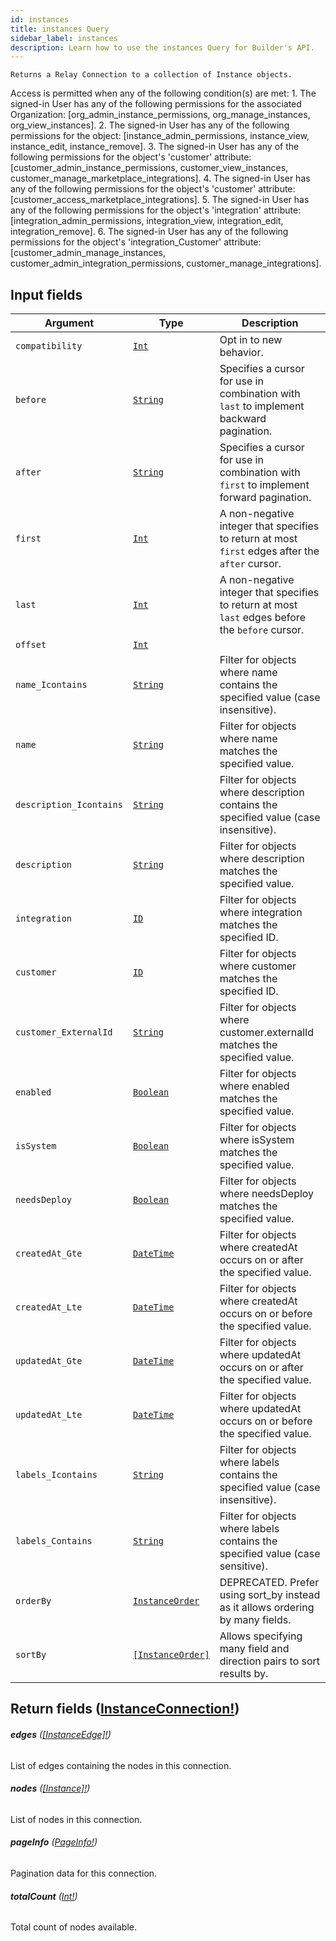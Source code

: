 ```yaml
---
id: instances
title: instances Query
sidebar_label: instances
description: Learn how to use the instances Query for Builder's API.
---
```


    Returns a Relay Connection to a collection of Instance objects.

Access is permitted when any of the following condition(s) are met: 1. The signed-in User has any of the following permissions for the associated Organization: [org_admin_instance_permissions, org_manage_instances, org_view_instances]. 2. The signed-in User has any of the following permissions for the object: [instance_admin_permissions, instance_view, instance_edit, instance_remove]. 3. The signed-in User has any of the following permissions for the object's 'customer' attribute: [customer_admin_instance_permissions, customer_view_instances, customer_manage_marketplace_integrations]. 4. The signed-in User has any of the following permissions for the object's 'customer' attribute: [customer_access_marketplace_integrations]. 5. The signed-in User has any of the following permissions for the object's 'integration' attribute: [integration_admin_permissions, integration_view, integration_edit, integration_remove]. 6. The signed-in User has any of the following permissions for the object's 'integration_Customer' attribute: [customer_admin_manage_instances, customer_admin_integration_permissions, customer_manage_integrations].

## Input fields

| Argument                | Type                                                           | Description                                                                                      |
| ----------------------- | -------------------------------------------------------------- | ------------------------------------------------------------------------------------------------ |
| `compatibility`         | [`Int`](/self-managed/composer/builder/api/schema/scalar/Int.mdx)                             | Opt in to new behavior.                                                                          |
| `before`                | [`String`](/self-managed/composer/builder/api/schema/scalar/String.mdx)                       | Specifies a cursor for use in combination with `last` to implement backward pagination.          |
| `after`                 | [`String`](/self-managed/composer/builder/api/schema/scalar/String.mdx)                       | Specifies a cursor for use in combination with `first` to implement forward pagination.          |
| `first`                 | [`Int`](/self-managed/composer/builder/api/schema/scalar/Int.mdx)                             | A non-negative integer that specifies to return at most `first` edges after the `after` cursor.  |
| `last`                  | [`Int`](/self-managed/composer/builder/api/schema/scalar/Int.mdx)                             | A non-negative integer that specifies to return at most `last` edges before the `before` cursor. |
| `offset`                | [`Int`](/self-managed/composer/builder/api/schema/scalar/Int.mdx)                             |                                                                                                  |
| `name_Icontains`        | [`String`](/self-managed/composer/builder/api/schema/scalar/String.mdx)                       | Filter for objects where name contains the specified value (case insensitive).                   |
| `name`                  | [`String`](/self-managed/composer/builder/api/schema/scalar/String.mdx)                       | Filter for objects where name matches the specified value.                                       |
| `description_Icontains` | [`String`](/self-managed/composer/builder/api/schema/scalar/String.mdx)                       | Filter for objects where description contains the specified value (case insensitive).            |
| `description`           | [`String`](/self-managed/composer/builder/api/schema/scalar/String.mdx)                       | Filter for objects where description matches the specified value.                                |
| `integration`           | [`ID`](/self-managed/composer/builder/api/schema/scalar/ID.mdx)                               | Filter for objects where integration matches the specified ID.                                   |
| `customer`              | [`ID`](/self-managed/composer/builder/api/schema/scalar/ID.mdx)                               | Filter for objects where customer matches the specified ID.                                      |
| `customer_ExternalId`   | [`String`](/self-managed/composer/builder/api/schema/scalar/String.mdx)                       | Filter for objects where customer.externalId matches the specified value.                        |
| `enabled`               | [`Boolean`](/self-managed/composer/builder/api/schema/scalar/Boolean.mdx)                     | Filter for objects where enabled matches the specified value.                                    |
| `isSystem`              | [`Boolean`](/self-managed/composer/builder/api/schema/scalar/Boolean.mdx)                     | Filter for objects where isSystem matches the specified value.                                   |
| `needsDeploy`           | [`Boolean`](/self-managed/composer/builder/api/schema/scalar/Boolean.mdx)                     | Filter for objects where needsDeploy matches the specified value.                                |
| `createdAt_Gte`         | [`DateTime`](/self-managed/composer/builder/api/schema/scalar/DateTime.mdx)                   | Filter for objects where createdAt occurs on or after the specified value.                       |
| `createdAt_Lte`         | [`DateTime`](/self-managed/composer/builder/api/schema/scalar/DateTime.mdx)                   | Filter for objects where createdAt occurs on or before the specified value.                      |
| `updatedAt_Gte`         | [`DateTime`](/self-managed/composer/builder/api/schema/scalar/DateTime.mdx)                   | Filter for objects where updatedAt occurs on or after the specified value.                       |
| `updatedAt_Lte`         | [`DateTime`](/self-managed/composer/builder/api/schema/scalar/DateTime.mdx)                   | Filter for objects where updatedAt occurs on or before the specified value.                      |
| `labels_Icontains`      | [`String`](/self-managed/composer/builder/api/schema/scalar/String.mdx)                       | Filter for objects where labels contains the specified value (case insensitive).                 |
| `labels_Contains`       | [`String`](/self-managed/composer/builder/api/schema/scalar/String.mdx)                       | Filter for objects where labels contains the specified value (case sensitive).                   |
| `orderBy`               | [`InstanceOrder`](/self-managed/composer/builder/api/schema/input_object/InstanceOrder.mdx)   | DEPRECATED. Prefer using sort_by instead as it allows ordering by many fields.                   |
| `sortBy`                | [`[InstanceOrder]`](/self-managed/composer/builder/api/schema/input_object/InstanceOrder.mdx) | Allows specifying many field and direction pairs to sort results by.                             |

## Return fields ([InstanceConnection!](/self-managed/composer/builder/api/schema/object/InstanceConnection.mdx))

###### <b>edges</b> ([[InstanceEdge]!](/self-managed/composer/builder/api/schema/object/InstanceEdge.mdx))

List of edges containing the nodes in this connection.

###### <b>nodes</b> ([[Instance]!](/self-managed/composer/builder/api/schema/object/Instance.mdx))

List of nodes in this connection.

###### <b>pageInfo</b> ([PageInfo!](/self-managed/composer/builder/api/schema/object/PageInfo.mdx))

Pagination data for this connection.

###### <b>totalCount</b> ([Int!](/self-managed/composer/builder/api/schema/scalar/Int.mdx))

Total count of nodes available.
